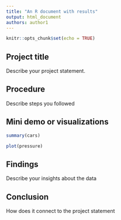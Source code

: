 ---
title: "An R document with results"
output: html_document
authors: author1
---

```{r setup, include=FALSE}
knitr::opts_chunk$set(echo = TRUE)
```

## Project title

Describe your project statement.

## Procedure

Describe steps you followed

## Mini demo or visualizations

```{r cars}
summary(cars)
```

```{r pressure, echo=FALSE}
plot(pressure)
```

## Findings

Describe your insights about the data

## Conclusion

How does it connect to the project statement
